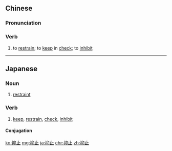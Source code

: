 ==Chinese==
{{zh-forms}}

===Pronunciation===
{{zh-pron
|m=yìzhǐ
|c=jik1 zi2
|cat=v
}}

===Verb===
{{zh-verb}}

# to [[restrain]]; to [[keep]] in [[check]]; to [[inhibit]]

----

==Japanese==
{{ja-kanjitab|よく|し|yomi=o}}

===Noun===
{{ja-noun|よくし}}

# [[restraint]]

===Verb===
{{ja-verb-suru|よくし}}

# [[keep]], [[restrain]], [[check]], [[inhibit]]

====Conjugation====
{{ja-suru|よくし}}

[[ko:抑止]]
[[mg:抑止]]
[[ja:抑止]]
[[chr:抑止]]
[[zh:抑止]]